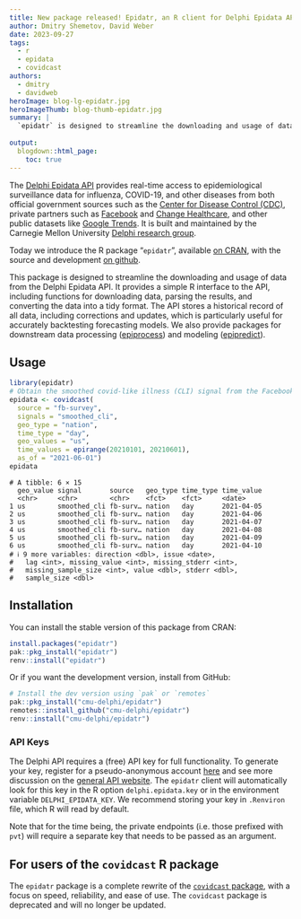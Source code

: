 ```yaml
---
title: New package released! Epidatr, an R client for Delphi Epidata API
author: Dmitry Shemetov, David Weber
date: 2023-09-27
tags:
  - r
  - epidata
  - covidcast
authors:
  - dmitry
  - davidweb
heroImage: blog-lg-epidatr.jpg
heroImageThumb: blog-thumb-epidatr.jpg
summary: |
  `epidatr` is designed to streamline the downloading and usage of data from the [Delphi Epidata API](https://cmu-delphi.github.io/delphi-epidata/). It provides a simple R interface to the API, including functions for downloading data, parsing the results, and converting the data into a tidy format.
 
output:
  blogdown::html_page:
    toc: true
---
```


The [Delphi Epidata API](https://cmu-delphi.github.io/delphi-epidata/) provides real-time access to epidemiological surveillance data for influenza, COVID-19, and other diseases from both official government sources such as the [Center for Disease Control (CDC)](https://www.cdc.gov/datastatistics/index.html), private partners such as [Facebook](https://delphi.cmu.edu/blog/2020/08/26/covid-19-symptom-surveys-through-facebook/) and [Change Healthcare](https://www.changehealthcare.com/), and other public datasets like [Google Trends](https://console.cloud.google.com/marketplace/product/bigquery-public-datasets/covid19-search-trends). It is built and maintained by the Carnegie Mellon University [Delphi research group](https://delphi.cmu.edu/).

Today we introduce the R package "`epidatr`", available [on CRAN](https://cloud.r-project.org/web/packages/epidatr/index.html), with the source and development [on github](https://github.com/cmu-delphi/epidatr).

This package is designed to streamline the downloading and usage of data from the Delphi Epidata API. It provides a simple R interface to the API, including functions for downloading data, parsing the results, and converting the data into a tidy format. The API stores a historical record of all data, including corrections and updates, which is particularly useful for accurately backtesting forecasting models. We also provide packages for downstream data processing ([epiprocess](https://github.com/cmu-delphi/epiprocess)) and modeling ([epipredict](https://github.com/cmu-delphi/epipredict)).

## Usage

```R
library(epidatr)
# Obtain the smoothed covid-like illness (CLI) signal from the Facebook survey as it was on April 10, 2021 for the US
epidata <- covidcast(
  source = "fb-survey",
  signals = "smoothed_cli",
  geo_type = "nation",
  time_type = "day",
  geo_values = "us",
  time_values = epirange(20210101, 20210601),
  as_of = "2021-06-01")
epidata
```

```
# A tibble: 6 × 15
  geo_value signal       source   geo_type time_type time_value
  <chr>     <chr>        <chr>    <fct>    <fct>     <date>
1 us        smoothed_cli fb-surv… nation   day       2021-04-05
2 us        smoothed_cli fb-surv… nation   day       2021-04-06
3 us        smoothed_cli fb-surv… nation   day       2021-04-07
4 us        smoothed_cli fb-surv… nation   day       2021-04-08
5 us        smoothed_cli fb-surv… nation   day       2021-04-09
6 us        smoothed_cli fb-surv… nation   day       2021-04-10
# ℹ 9 more variables: direction <dbl>, issue <date>,
#   lag <int>, missing_value <int>, missing_stderr <int>,
#   missing_sample_size <int>, value <dbl>, stderr <dbl>,
#   sample_size <dbl>
```

## Installation

You can install the stable version of this package from CRAN:

``` r
install.packages("epidatr")
pak::pkg_install("epidatr")
renv::install("epidatr")
```

Or if you want the development version, install from GitHub:

``` r
# Install the dev version using `pak` or `remotes`
pak::pkg_install("cmu-delphi/epidatr")
remotes::install_github("cmu-delphi/epidatr")
renv::install("cmu-delphi/epidatr")
```

### API Keys

The Delphi API requires a (free) API key for full functionality. To generate
your key, register for a pseudo-anonymous account
[here](https://api.delphi.cmu.edu/epidata/admin/registration_form) and see more
discussion on the [general API
website](https://cmu-delphi.github.io/delphi-epidata/api/api_keys.html). The
`epidatr` client will automatically look for this key in the R option
`delphi.epidata.key` or in the environment variable
`DELPHI_EPIDATA_KEY`. We recommend storing your key in `.Renviron` file, which R
will read by default.

Note that for the time being, the private endpoints (i.e. those prefixed with
`pvt`) will require a separate key that needs to be passed as an argument.

## For users of the `covidcast` R package

The `epidatr` package is a complete rewrite of the [`covidcast` package](https://cmu-delphi.github.io/covidcast/covidcastR/), with a focus on speed, reliability, and ease of use. The `covidcast` package is deprecated and will no longer be updated.
